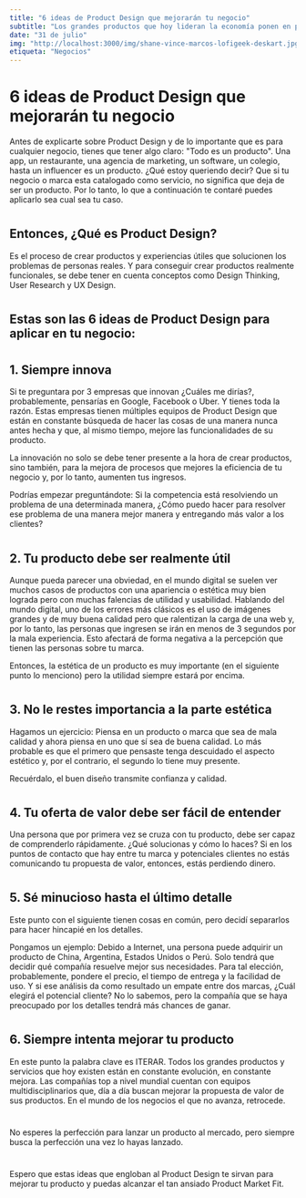 ```yaml
---
title: "6 ideas de Product Design que mejorarán tu negocio"
subtitle: "Los grandes productos que hoy lideran la economía ponen en práctica estas ideas. Iterar es la clave."
date: "31 de julio"
img: "http://localhost:3000/img/shane-vince-marcos-lofigeek-deskart.jpg"
etiqueta: "Negocios"
---
```


# 6 ideas de Product Design que mejorarán tu negocio

Antes de explicarte sobre Product Design y de lo importante que es para cualquier negocio, tienes que tener algo claro: "Todo es un producto". Una app, un restaurante, una agencia de marketing, un software, un colegio, hasta un influencer es un producto. ¿Qué estoy queriendo decir? Que si tu negocio o marca esta catalogado como servicio, no significa que deja de ser un producto. Por lo tanto, lo que a continuación te contaré puedes aplicarlo sea cual sea tu caso.

#

## Entonces, ¿Qué es Product Design?

Es el proceso de crear productos y experiencias útiles que solucionen los problemas de personas reales. Y para conseguir crear productos realmente funcionales, se debe tener en cuenta conceptos como Design Thinking, User Research y UX Design.

#

## Estas son las 6 ideas de Product Design para aplicar en tu negocio:

#

## 1. Siempre innova

Si te preguntara por 3 empresas que innovan ¿Cuáles me dirías?, probablemente, pensarías en Google, Facebook o Uber. Y tienes toda la razón. Estas empresas tienen múltiples equipos de Product Design que están en constante búsqueda de hacer las cosas de una manera nunca antes hecha y que, al mismo tiempo, mejore las funcionalidades de su producto.

La innovación no solo se debe tener presente a la hora de crear productos, sino también, para la mejora de procesos que mejores la eficiencia de tu negocio y, por lo tanto, aumenten tus ingresos.

Podrías empezar preguntándote:
Si la competencia está resolviendo un problema de una determinada manera, ¿Cómo puedo hacer para resolver ese problema de una manera mejor manera y entregando más valor a los clientes?

#

## 2. Tu producto debe ser realmente útil

Aunque pueda parecer una obviedad, en el mundo digital se suelen ver muchos casos de productos con una apariencia o estética muy bien lograda pero con muchas falencias de utilidad y usabilidad. Hablando del mundo digital, uno de los errores más clásicos es el uso de imágenes grandes y de muy buena calidad pero que ralentizan la carga de una web y, por lo tanto, las personas que ingresen se irán en menos de 3 segundos por la mala experiencia. Esto afectará de forma negativa a la percepción que tienen las personas sobre tu marca.

Entonces, la estética de un producto es muy importante (en el siguiente punto lo menciono) pero la utilidad siempre estará por encima.

#

## 3. No le restes importancia a la parte estética

Hagamos un ejercicio: Piensa en un producto o marca que sea de mala calidad y ahora piensa en uno que sí sea de buena calidad. Lo más probable es que el primero que pensaste tenga descuidado el aspecto estético y, por el contrario, el segundo lo tiene muy presente.

Recuérdalo, el buen diseño transmite confianza y calidad.

#

## 4. Tu oferta de valor debe ser fácil de entender

Una persona que por primera vez se cruza con tu producto, debe ser capaz de comprenderlo rápidamente. ¿Qué solucionas y cómo lo haces? Si en los puntos de contacto que hay entre tu marca y potenciales clientes no estás comunicando tu propuesta de valor, entonces, estás perdiendo dinero.

#

## 5. Sé minucioso hasta el último detalle

Este punto con el siguiente tienen cosas en común, pero decidí separarlos para hacer hincapié en los detalles.

Pongamos un ejemplo:
Debido a Internet, una persona puede adquirir un producto de China, Argentina, Estados Unidos o Perú. Solo tendrá que decidir qué compañía resuelve mejor sus necesidades. Para tal elección, probablemente, pondere el precio, el tiempo de entrega y la facilidad de uso.
Y si ese análisis da como resultado un empate entre dos marcas, ¿Cuál elegirá el potencial cliente? No lo sabemos, pero la compañía que se haya preocupado por los detalles tendrá más chances de ganar.

#

## 6. Siempre intenta mejorar tu producto

En este punto la palabra clave es ITERAR. Todos los grandes productos y servicios que hoy existen están en constante evolución, en constante mejora. Las compañías top a nivel mundial cuentan con equipos multidisciplinarios que, día a día buscan mejorar la propuesta de valor de sus productos. En el mundo de los negocios el que no avanza, retrocede.

#

No esperes la perfección para lanzar un producto al mercado, pero siempre busca la perfección una vez lo hayas lanzado.

#

Espero que estas ideas que engloban al Product Design te sirvan para mejorar tu producto y puedas alcanzar el tan ansiado Product Market Fit.

